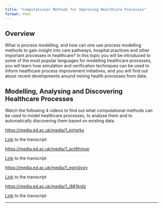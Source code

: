 ```yaml
---
title: "Computational Methods for Improving Healthcare Processes"
format: html
---
```


## **Overview**

What is process modelling, and how can one use process modelling methods to gain insight into care pathways, hospital practices and other important processes in healthcare? In this topic you will be introduced to some of the most popular languages for modelling healthcare processes, you will learn how simulation and verification techniques can be used to inform healthcare process improvement initiatives, and you will find out about recent developments around mining health processes from data.

## **Modelling, Analysing and Discovering Healthcare Processes**

Watch the following 4 videos to find out what computational methods can be used to model healthcare processes, to analyse them and to automatically discovering them based on existing data.

<https://media.ed.ac.uk/media/1_eirigrks>

[Link](files/Introduction_to_Healthcare_Processes.docx) to the transcript

<https://media.ed.ac.uk/media/1_act9hmop>

[Link](files/Modelling_Processes.docx) to the transcript

<https://media.ed.ac.uk/media/1_egrcbvzy>

[Link](files/Analysing_Processes.docx) to the transcript

<https://media.ed.ac.uk/media/1_i881krdz>

[Link](files/Process_Mining.docx) to the transcript

------------------------------------------------------------------------
